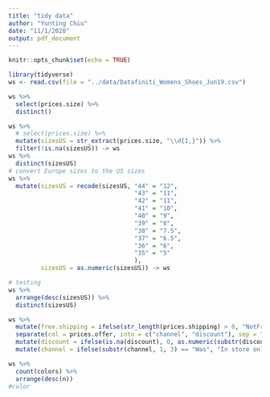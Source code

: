 ```yaml
---
title: "tidy data"
author: "Yunting Chiu"
date: "11/1/2020"
output: pdf_document
---
```


```r
knitr::opts_chunk$set(echo = TRUE)
```

```r
library(tidyverse)
ws <- read.csv(file = "../data/Datafiniti_Womens_Shoes_Jun19.csv")

```

```r
ws %>%
  select(prices.size) %>%
  distinct()
```

```r
ws %>%
  # select(prices.size) %>%
  mutate(sizesUS = str_extract(prices.size, "\\d{1,}")) %>%
  filter(!is.na(sizesUS)) -> ws
ws %>%
  distinct(sizesUS) 
# convert Europe sizes to the US sizes
ws %>%
  mutate(sizesUS = recode(sizesUS, "44" = "12",
                                   "43" = "11",
                                   "42" = "11",
                                   "41" = "10", 
                                   "40" = "9",
                                   "39" = "8",
                                   "38" = "7.5",
                                   "37" = "6.5",
                                   "36" = "6",
                                   "35" = "5"
                                   ),
         sizesUS = as.numeric(sizesUS)) -> ws
```

```r
# testing
ws %>%
  arrange(desc(sizesUS)) %>%
  distinct(sizesUS)
```

```r
ws %>%
  mutate(free.shipping = ifelse(str_length(prices.shipping) > 0, "NotFree", "Free"))%>%
  separate(col = prices.offer, into = c("channel", "discount"), sep = ":")%>%
  mutate(discount = ifelse(is.na(discount), 0, as.numeric(substr(discount, 1, str_length(discount)-5))/100)) %>%
  mutate(channel = ifelse(substr(channel, 1, 3) == "Was", "In store only", channel)) -> ws

ws %>%
  count(colors) %>%
  arrange(desc(n))
#color 
```

